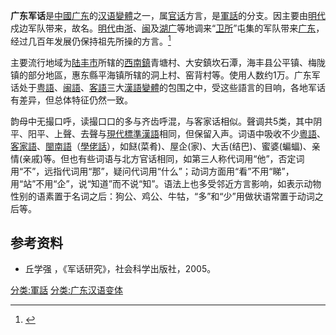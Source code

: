 {{language
|name=廣東军话
|nativename=廣東军话
|states=[[中國大陸|中國大陸]]
|region=[[廣東省|廣東省]]
|speakers=約1萬
|familycolor= 汉藏语系
|fam1=[[汉藏語系|汉藏語系]]
|fam2=[[汉语族|汉语族]]
|fam3=[[官话|官话]]
|fam4=[[军话|军话]]
|iso2=|iso3=|iso6=jnha}}
'''广东军话'''是[[中國|中國]][[广东|广东]]的[[汉语變體|汉语變體]]之一，属[[官话|官话]]方言，是[[軍話|軍話]]的分支。因主要由[[明代|明代]]戍边军队带来，故名。[[明代|明代]]由[[浙|浙]]、[[闽|闽]]及[[湖广|湖广]]等地调来“[[卫所|卫所]]”屯集的军队带来[[广东|广东]]，经过几百年发展仍保持祖先所操的方言。<ref>{{cite web | url=http://www.cnki.com.cn/Article/CJFDTotal-FYZA801.006.htm | title=军话与广东平海“军声” | accessdate=2013-08-04 | author=潘家懿 | archive-date=2016-03-04 | archive-url=https://web.archive.org/web/20160304084145/http://www.cnki.com.cn/Article/CJFDTotal-FYZA801.006.htm | dead-url=no }}</ref>

主要流行地域为[[陆丰市|陆丰市]]所辖的[[西南鎮_(陆丰市)|西南鎮]]青塘村、大安鎮坎石潭，海丰县公平镇、梅陇镇的部分地區，惠东縣平海镇所辖的洞上村、窑背村等。使用人数约1万。广东军话处于[[粤語|粤語]]、[[闽語|闽語]]、[[客語|客語]]三大[[漢語變體|漢語變體]]的包围之中，受这些語言的目响，各地军话有差异，但总体特征仍然一致。

韵母中无撮口呼，读撮口口的多与齐齿呼混，与客家话相似。聲调共5类，其中阴平、阳平、上聲、去聲与[[現代標準漢語|現代標準漢語]]相同，但保留入声。词语中吸收不少[[粵語|粵語]]、[[客家語|客家語]]、[[閩南語|閩南語]]（[[學佬話|學佬話]]），如餸(菜肴)、屋企(家)、大舌(结巴)、蜜婆(蝙蝠)、亲情(亲戚)等。但也有些词语与北方官话相同，如第三人称代词用“他”，否定词用“不”，远指代词用“那”，疑问代词用“什么”；动词方面用“看”不用“睇”，用“站”不用“企”，说“知道”而不说“知”。语法上也多受邻近方言影响，如表示动物性别的语素置于名词之后：狗公、鸡公、牛牯，“多”和“少”用做状语常置于动词之后等。

== 参考资料 ==
*丘学强 ，《军话研究》，社会科学出版社，2005。

<references/>

{{官話}}
{{汉语}}
{{中國語言}}
[[分类:軍話|分类:軍話]]
[[分类:广东汉语变体|分类:广东汉语变体]]